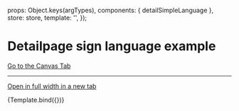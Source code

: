 

<Meta
  title="Pages/Easy Language/Detail Sign Language"
  component={detailSimpleLanguage}
/>

  props: Object.keys(argTypes),
  components: { detailSimpleLanguage },
  store: store,
  template: '<detailSimpleLanguage :isSignLanguage="true" />',
});

# Detailpage sign language example

<a href="?path=/story/pages-sing-language-detail-easy-language--example">Go to the Canvas Tab</a>

---

<a href="?id=pages-easy-language-detail-sign-language--example" target="_blank">Open in full width in a new tab</a>

<Canvas>
  <Story
    name="Example"
  >
    {Template.bind({})}
  </Story>
</Canvas>

